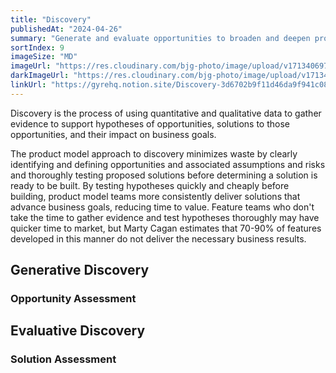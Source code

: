 ```yaml
---
title: "Discovery"
publishedAt: "2024-04-26"
summary: "Generate and evaluate opportunities to broaden and deepen product-market fit."
sortIndex: 9
imageSize: "MD"
imageUrl: "https://res.cloudinary.com/bjg-photo/image/upload/v1713406974/Discovery_gkjgum.png"
darkImageUrl: "https://res.cloudinary.com/bjg-photo/image/upload/v1713406974/Discovery_gkjgum.png"
linkUrl: "https://gyrehq.notion.site/Discovery-3d6702b9f11d46da9f941c088537a9b8?pvs=4"
---
```


Discovery is the process of using quantitative and qualitative data to gather evidence to support hypotheses of opportunities, solutions to those opportunities, and their impact on business goals.

The product model approach to discovery minimizes waste by clearly identifying and defining opportunities and associated assumptions and risks and thoroughly testing proposed solutions before determining a solution is ready to be built. By testing hypotheses quickly and cheaply before building, product model teams more consistently deliver solutions that advance business goals, reducing time to value. Feature teams who don't take the time to gather evidence and test hypotheses thoroughly may have quicker time to market, but Marty Cagan estimates that 70-90% of features developed in this manner do not deliver the necessary business results.

<!-- excerpt -->

## Generative Discovery

### Opportunity Assessment

## Evaluative Discovery

### Solution Assessment

<WhimsicalEmbed id="https://whimsical.com/embed/VfmhDPUxnRX895NbWGNaLh@or4CdLRbgroWHjHwgsixr2pmBdP3gSNGvvFUGDE9W" />
